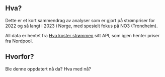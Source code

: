 ## Hva? {.unnumbered}

Dette er et kort sammendrag av analyser som er gjort på strømpriser for 2022 og så langt i 2023 i Norge, med spesielt fokus på NO3 (Trondheim).

All data er hentet fra [Hva koster strømmen](www.hvakosterstrommen.no) sitt API, som igjen henter priser fra Nordpool.

## Hvorfor?

Ble denne oppdatert nå da?
Hva med nå?
